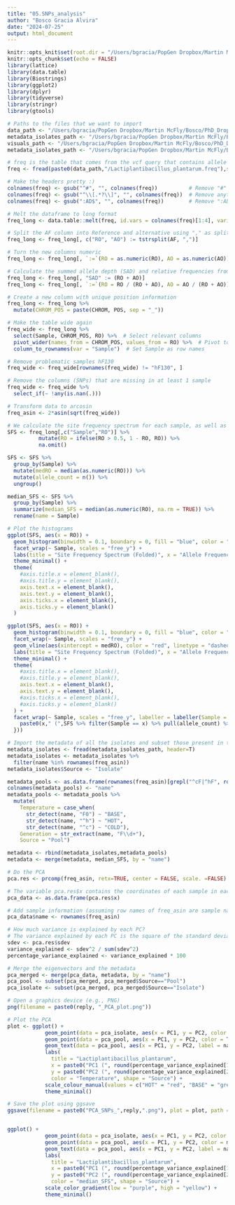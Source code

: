 ```yaml
---
title: "05.SNPs_analysis"
author: "Bosco Gracia Alvira"
date: "2024-07-25"
output: html_document
---
```


```r
knitr::opts_knit$set(root.dir = "/Users/bgracia/PopGen Dropbox/Martin McFly/Bosco/PhD_Dropbox/Microbiome_pangenomic_analysis/data/Lactiplantibacillus_plantarum/SNPs_analysis")
knitr::opts_chunk$set(echo = FALSE)
library(lattice)
library(data.table)
library(Biostrings)
library(ggplot2)
library(dplyr)
library(tidyverse)
library(stringr)
library(gtools)

```



```r

# Paths to the files that we want to import
data_path <- "/Users/bgracia/PopGen Dropbox/Martin McFly/Bosco/PhD_Dropbox/Microbiome_pangenomic_analysis/data/Lactiplantibacillus_plantarum/SNPs_analysis"
metadata_isolates_path <- "/Users/bgracia/PopGen Dropbox/Martin McFly/Bosco/PhD_Dropbox/Microbiome_pangenomic_analysis/data/Lactiplantibacillus_plantarum/Anvio_pangen/Anvio_misc.tsv"
visuals_path <- "/Users/bgracia/PopGen Dropbox/Martin McFly/Bosco/PhD_Dropbox/Microbiome_pangenomic_analysis/visuals"
metadata_isolates_path <- "/Users/bgracia/PopGen Dropbox/Martin McFly/Bosco/PhD_Dropbox/Microbiome_pangenomic_analysis/data/Anvio_misc.tsv"

# freq is the table that comes from the vcf query that contains allele frequencies for each sample
freq <- fread(paste0(data_path,"/Lactiplantibacillus_plantarum.freq"),sep="\t",header=T, colClasses = "character")

# Make the headers pretty :)
colnames(freq) <- gsub("^#", "", colnames(freq))          # Remove "#"
colnames(freq) <- gsub("^\\[.*?\\]", "", colnames(freq))  # Remove anything between brackets
colnames(freq) <- gsub(":AD$", "", colnames(freq))        # Remove ":AD"

```



```r

# Melt the dataframe to long format
freq_long <- data.table::melt(freq, id.vars = colnames(freq)[1:4], variable.name = "Sample", value.name = "AF")

# Split the AF column into Reference and alternative using "," as splitting element
freq_long <- freq_long[, c("RO", "AO") := tstrsplit(AF, ",")]

# Turn the new columns numeric
freq_long <- freq_long[, `:=`(RO = as.numeric(RO), AO = as.numeric(AO))]

# Calculate the summed allele depth (SAD) and relative frequencies from absolute number of counts
freq_long <- freq_long[, "SAD" := (RO + AO)]
freq_long <- freq_long[, `:=`(RO = RO / (RO + AO), AO = AO / (RO + AO))]

# Create a new column with unique position information
freq_long <- freq_long %>%
  mutate(CHROM_POS = paste(CHROM, POS, sep = "_"))

# Make the table wide again
freq_wide <- freq_long %>%
  select(Sample, CHROM_POS, RO) %>%  # Select relevant columns
  pivot_wider(names_from = CHROM_POS, values_from = RO) %>%  # Pivot to wide format
  column_to_rownames(var = "Sample")  # Set Sample as row names

# Remove problematic samples hF130
freq_wide <- freq_wide[rownames(freq_wide) != "hF130", ]

# Remove the columns (SNPs) that are missing in at least 1 sample
freq_wide <- freq_wide %>%
  select_if(~ !any(is.nan(.)))

# Transform data to arcosin
freq_asin <- 2*asin(sqrt(freq_wide))

```

```r

# We calculate the site frequency spectrum for each sample, as well as the median allele frequency
SFS <- freq_long[,c("Sample","RO")] %>%
          mutate(RO = ifelse(RO > 0.5, 1 - RO, RO)) %>%
          na.omit()

SFS <- SFS %>%
  group_by(Sample) %>%
  mutate(medRO = median(as.numeric(RO))) %>%
  mutate(allele_count = n()) %>%
  ungroup()

median_SFS <- SFS %>%
  group_by(Sample) %>%
  summarize(median_SFS = median(as.numeric(RO), na.rm = TRUE)) %>%
  rename(name = Sample)

# Plot the histograms
ggplot(SFS, aes(x = RO)) +
  geom_histogram(binwidth = 0.1, boundary = 0, fill = "blue", color = "black") +
  facet_wrap(~ Sample, scales = "free_y") +
  labs(title = "Site Frequency Spectrum (Folded)", x = "Allele Frequency", y = "Count") +
  theme_minimal() +
  theme(
    #axis.title.x = element_blank(),
    #axis.title.y = element_blank(),
    axis.text.x = element_blank(),
    axis.text.y = element_blank(),
    axis.ticks.x = element_blank(),
    axis.ticks.y = element_blank()
  ) 

ggplot(SFS, aes(x = RO)) +
  geom_histogram(binwidth = 0.1, boundary = 0, fill = "blue", color = "black") +
  facet_wrap(~ Sample, scales = "free_y") +
  geom_vline(aes(xintercept = medRO), color = "red", linetype = "dashed") +
  labs(title = "Site Frequency Spectrum (Folded)", x = "Allele Frequency (0-0.5)", y = "Count") +
  theme_minimal() +
  theme(
    #axis.title.x = element_blank(),
    #axis.title.y = element_blank(),
    axis.text.x = element_blank(),
    axis.text.y = element_blank(),
    #axis.ticks.x = element_blank(),
    #axis.ticks.y = element_blank()
  ) +
  facet_wrap(~ Sample, scales = "free_y", labeller = labeller(Sample = function(x) {
    paste0(x," (",SFS %>% filter(Sample == x) %>% pull(allele_count) %>% unique(),")")
  }))

```





```r

# Import the metadata of all the isolates and subset those present in the PCA
metadata_isolates <- fread(metadata_isolates_path, header=T)
metadata_isolates <- metadata_isolates %>%
  filter(name %in% rownames(freq_asin))
metadata_isolates$Source <- "Isolate"

metadata_pools <- as.data.frame(rownames(freq_asin)[grepl("^cF|^hF", rownames(freq_asin))])
colnames(metadata_pools) <- "name"
metadata_pools <- metadata_pools %>%
  mutate(
    Temperature = case_when(
      str_detect(name, "F0") ~ "BASE",
      str_detect(name, "^h") ~ "HOT",
      str_detect(name, "^c") ~ "COLD"),
    Generation = str_extract(name, "F\\d+"),
    Source = "Pool")

metadata <- rbind(metadata_isolates,metadata_pools)
metadata <- merge(metadata, median_SFS, by = "name")

```





```r

# Do the PCA 
pca.res <- prcomp(freq_asin, retx=TRUE, center = FALSE, scale. =FALSE)

# The variable pca.res$x contains the coordinates of each sample in each PC
pca_data <- as.data.frame(pca.res$x)

# Add sample information (assuming row names of freq_asin are sample names)
pca_data$name <- rownames(freq_asin)

# How much variance is explained by each PC? 
# The variance explained by each PC is the square of the standard deviations divided by the total variance.
sdev <- pca.res$sdev
variance_explained <- sdev^2 / sum(sdev^2)
percentage_variance_explained <- variance_explained * 100

```


```r

# Merge the eigenvectors and the metadata
pca_merged <- merge(pca_data, metadata, by = "name")
pca_pool <- subset(pca_merged, pca_merged$Source=="Pool")
pca_isolate <- subset(pca_merged, pca_merged$Source=="Isolate")

# Open a graphics device (e.g., PNG)
png(filename = paste0(reply, "_PCA_plot.png"))

# Plot the PCA
plot <- ggplot() +
            geom_point(data = pca_isolate, aes(x = PC1, y = PC2, color = Temperature, shape = Source), size = 1, alpha = 0.4) +
            geom_point(data = pca_pool, aes(x = PC1, y = PC2, color = Temperature, shape = Source), size = 2) +
            geom_text(data = pca_pool, aes(x = PC1, y = PC2, label = name, color = Temperature), size = 1.5, hjust = -0.5) +
            labs(
              title = "Lactiplantibacillus_plantarum",
              x = paste0("PC1 (", round(percentage_variance_explained[1], 2), "% variance)"),
              y = paste0("PC2 (", round(percentage_variance_explained[2], 2), "% variance)"),
              color = "Temperature", shape = "Source") +
            scale_colour_manual(values = c("HOT" = "red", "BASE" = "grey", "COLD" = "lightblue", "COLD-CONSTANT" = "blue")) +
            theme_minimal()

# Save the plot using ggsave
ggsave(filename = paste0("PCA_SNPs_",reply,".png"), plot = plot, path = visuals_path, width = 6, height = 4, dpi = 300)


ggplot() +
            geom_point(data = pca_isolate, aes(x = PC1, y = PC2, color = median_SFS, shape = Source), size = 1, alpha = 0.4) +
            geom_point(data = pca_pool, aes(x = PC1, y = PC2, color = median_SFS, shape = Source), size = 2) +
            geom_text(data = pca_pool, aes(x = PC1, y = PC2, label = name, color = median_SFS), size = 1.5, hjust = -0.5) +
            labs(
              title = "Lactiplantibacillus_plantarum",
              x = paste0("PC1 (", round(percentage_variance_explained[1], 2), "% variance)"),
              y = paste0("PC2 (", round(percentage_variance_explained[2], 2), "% variance)"),
              color = "median_SFS", shape = "Source") +
            scale_color_gradient(low = "purple", high = "yellow") +
            theme_minimal()

```



```r






```




```r








```

